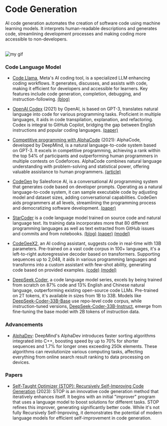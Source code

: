 # Code Generation

AI code generation automates the creation of software code using machine learning models. It interprets human-readable descriptions and generates code, streamlining development processes and making coding more accessible to non-developers.

<br />

<Image src={myGif} alt="my gif" />

### Code Language Model

- [Code Llama](https://github.com/facebookresearch/codellama), Meta's AI coding tool, is a specialized LLM enhancing coding workflows. It generates, discusses, and assists with code, making it efficient for developers and accessible for learners. Key features include code generation, completion, debugging, and instruction-following. <a class="link" target="_blank" href="https://about.fb.com/news/2023/08/code-llama-ai-for-coding/">(blog)</a>

- [OpenAI Codex](https://openai.com/blog/openai-codex) (2021) by OpenAI, is based on GPT-3, translates natural language into code for various programming tasks. Proficient in multiple languages, it aids in code transpilation, explanation, and refactoring. Codex is integral to GitHub Copilot, bridging the gap between English instructions and popular coding languages. <a class="link" target="_blank" href="https://arxiv.org/abs/2107.03374">(paper)</a> 

- [Competitive programming with AlphaCode](https://www.deepmind.com/blog/competitive-programming-with-alphacode) (2021): AlphaCode, developed by DeepMind, is a natural language-to-code system based on GPT-3. It excels in competitive programming, achieving a rank within the top 54% of participants and outperforming human programmers in multiple contests on Codeforces. AlphaCode combines natural language understanding with problem-solving and statistical power, offering valuable assistance to human programmers. <a class="link" target="_blank" href="https://www.science.org/stoken/author-tokens/ST-905/full">(article)</a> 

- [CodeGen](https://blog.salesforceairesearch.com/codegen/) by Salesforce AI, is a conversational AI programming system that generates code based on developer prompts. Operating as a natural language-to-code system, it can sample executable code by adjusting model and dataset sizes, adding conversational capabilities. CodeGen aids programmers at all levels, streamlining the programming process and democratizing software development. <a class="link" target="_blank" href="https://arxiv.org/abs/2203.13474">(paper)</a>

- [StarCoder](https://github.com/bigcode-project/starcoder) is a code language model trained on source code and natural language text. Its training data incorporates more that 80 different programming languages as well as text extracted from GitHub issues and commits and from notebooks. <a class="link" target="_blank" href="https://huggingface.co/blog/starcoder">(blog)</a> <a class="link" target="_blank" href="https://drive.google.com/file/d/1cN-b9GnWtHzQRoE7M7gAEyivY0kl4BYs/view">(paper)</a> <a class="link" target="_blank" href="https://huggingface.co/bigcode/starcoder">(model)</a>

- [CodeGeeX2](https://codegeex.cn/en-US), an AI coding assistant, suggests code in real-time with 13B parameters. Pre-trained on a vast code corpus in 100+ languages, it's a left-to-right autoregressive decoder based on transformers. Supporting sequences up to 2,048, it aids in various programming languages and transforms into a custom assistant with few-shot ability, generating code based on provided examples. <a class="link" target="_blank" href="https://github.com/THUDM/CodeGeeX2">(code)</a> <a class="link" target="_blank" href="https://huggingface.co/THUDM/codegeex2-6b">(model)</a>

- [DeepSeek Coder](https://deepseekcoder.github.io/), a code language model series, excels by being trained from scratch on 87% code and 13% English and Chinese natural language, outperforming existing open-source code LLMs. Pre-trained on 2T tokens, it's available in sizes from 1B to 33B. Models like <a class="link" target="_blank" href="https://huggingface.co/deepseek-ai/deepseek-coder-33b-base">DeepSeek-Coder-33B-Base</a> use repo-level code corpus, while instruction-tuned versions, <a class="link" target="_blank" href="https://huggingface.co/deepseek-ai/deepseek-coder-33b-instruct">DeepSeek-Coder-33B-Instruct</a>, emerge from fine-tuning the base model with 2B tokens of instruction data.

### Advancements

- [AlphaDev](https://deepmind.google/discover/blog/alphadev-discovers-faster-sorting-algorithms/): DeepMind's AlphaDev introduces faster sorting algorithms integrated into C++, boosting speed by up to 70% for shorter sequences and 1.7% for longer ones exceeding 250k elements. These algorithms can revolutionize various computing tasks, affecting everything from online search result ranking to data processing on devices.

### Papers

- [Self-Taught Optimizer (STOP): Recursively Self-Improving Code Generation](https://arxiv.org/abs/2310.02304) (2023): STOP is an innovative code generation method that iteratively enhances itself. It begins with an initial "improver" program that uses a language model to boost solutions for different tasks. STOP refines this improver, generating significantly better code. While it's not fully Recursively Self-Improving, it demonstrates the potential of modern language models for efficient self-improvement in code generation.

